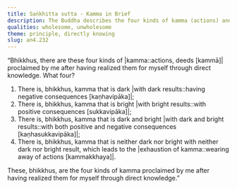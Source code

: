 ```yaml
---
title: Saṅkhitta sutta - Kamma in Brief
description: The Buddha describes the four kinds of kamma (actions) and their results.
qualities: wholesome, unwholesome
theme: principle, directly knowing
slug: an4.232
---
```


“Bhikkhus, there are these four kinds of |kamma::actions, deeds [kammā]| proclaimed by me after having realized them for myself through direct knowledge. What four?

1) There is, bhikkhus, kamma that is dark |with dark results::having negative consequences [kaṇhavipāka]|;
2) There is, bhikkhus, kamma that is bright |with bright results::with positive consequences [sukkavipāka]|;
3) There is, bhikkhus, kamma that is dark and bright |with dark and bright results::with both positive and negative consequences [kaṇhasukkavipāka]|;
4) There is, bhikkhus, kamma that is neither dark nor bright with neither dark nor bright result, which leads to the |exhaustion of kamma::wearing away of actions [kammakkhaya]|.

These, bhikkhus, are the four kinds of kamma proclaimed by me after having realized them for myself through direct knowledge.”